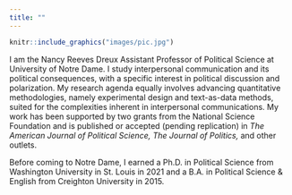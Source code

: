 ```yaml
---
title: ""
---
```



```r
knitr::include_graphics("images/pic.jpg")
```


I am the Nancy Reeves Dreux Assistant Professor of Political Science at University of Notre Dame. I study interpersonal
communication and its political consequences, with a specific interest in political discussion and polarization. My research agenda equally involves advancing quantitative methodologies, namely experimental design and
text-as-data methods, suited for the complexities inherent in interpersonal communications. My work has been supported by two grants from the National Science Foundation and is published or accepted (pending replication) in *The American Journal of Political Science,* *The Journal of Politics,* and other outlets.

Before coming to Notre Dame, I earned a Ph.D. in Political Science from Washington University in St. Louis in 2021 and a B.A. in Political Science & English from Creighton University in 2015.
